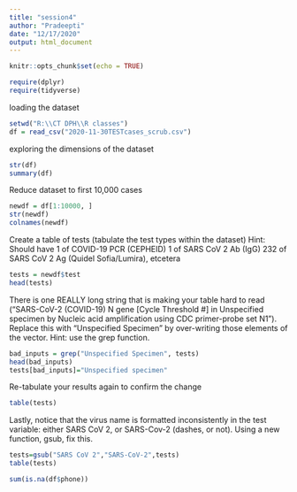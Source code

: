 ```yaml
---
title: "session4"
author: "Pradeepti"
date: "12/17/2020"
output: html_document
---
```


```r
knitr::opts_chunk$set(echo = TRUE)
```

```r
require(dplyr)
require(tidyverse)
```

loading the dataset
```r
setwd("R:\\CT DPH\\R classes")
df = read_csv("2020-11-30TESTcases_scrub.csv")
```

exploring the dimensions of the dataset
```r
str(df)
summary(df)
```

Reduce dataset to first 10,000 cases
```r
newdf = df[1:10000, ]
str(newdf)
colnames(newdf)
```

Create a table of tests (tabulate the test types within the dataset)
Hint: Should have 
1 of COVID-19 PCR (CEPHEID) 
1 of SARS CoV 2 Ab (IgG) 
232 of SARS CoV 2 Ag (Quidel Sofia/Lumira), etcetera
```r
tests = newdf$test
head(tests)
```

There is one REALLY long string that is making your table hard to read (“SARS-CoV-2 (COVID-19) N gene [Cycle Threshold #] in Unspecified specimen by Nucleic acid amplification using CDC primer-probe set N1”). Replace this with “Unspecified Specimen” by over-writing those elements of the vector. Hint: use the grep function.
```r
bad_inputs = grep("Unspecified Specimen", tests)
head(bad_inputs)
tests[bad_inputs]="Unspecified specimen"
```

Re-tabulate your results again to confirm the change
```r
table(tests)
```

Lastly, notice that the virus name is formatted inconsistently in the test variable: either SARS CoV 2, or SARS-Cov-2 (dashes, or not). Using a new function, gsub, fix this.
```r
tests=gsub("SARS CoV 2","SARS-CoV-2",tests)
table(tests)
```


```r
sum(is.na(df$phone))
```


```r
```

